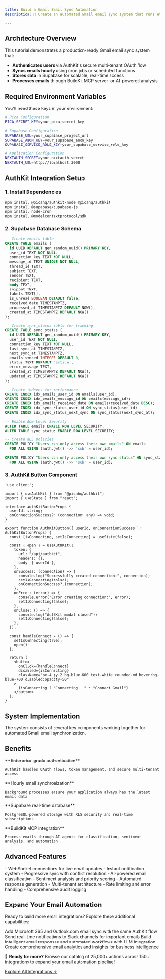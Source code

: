 ```yaml
---
title: Build a Gmail Email Sync Automation
description: 🚀 Create an automated Gmail email sync system that runs every hour using AuthKit for secure multi-tenant authentication and BuildKit MCP for email processing, storing emails in Supabase for scalable data management.

---
```



<WhatWeWillDo platformNames='Gmail and Supabase accounts with AuthKit integration' projectType='Next.js with BuildKit MCP'/>

## Architecture Overview

This tutorial demonstrates a production-ready Gmail email sync system that:
- **Authenticates users** via AuthKit's secure multi-tenant OAuth flow
- **Syncs emails hourly** using cron jobs or scheduled functions  
- **Stores data** in Supabase for scalable, real-time access
- **Processes emails** through BuildKit MCP server for AI-powered analysis

<InstallMcpServer />
<ConnectAccounts platformNames='Gmail accounts through AuthKit'/>

## Required Environment Variables

You'll need these keys in your environment:

```bash Environment Setup
# Pica Configuration
PICA_SECRET_KEY=your_pica_secret_key

# Supabase Configuration  
SUPABASE_URL=your_supabase_project_url
SUPABASE_ANON_KEY=your_supabase_anon_key
SUPABASE_SERVICE_ROLE_KEY=your_supabase_service_role_key

# Application Configuration
NEXTAUTH_SECRET=your_nextauth_secret
NEXTAUTH_URL=http://localhost:3000
```

## AuthKit Integration Setup

### 1. Install Dependencies

```bash Package Installation
npm install @picahq/authkit-node @picahq/authkit
npm install @supabase/supabase-js
npm install node-cron
npm install @modelcontextprotocol/sdk
```

### 2. Supabase Database Schema

```sql Database Schema
-- Create emails table
CREATE TABLE emails (
  id UUID DEFAULT gen_random_uuid() PRIMARY KEY,
  user_id TEXT NOT NULL,
  connection_key TEXT NOT NULL,
  message_id TEXT UNIQUE NOT NULL,
  thread_id TEXT,
  subject TEXT,
  sender TEXT,
  recipient TEXT,
  body TEXT,
  snippet TEXT,
  labels TEXT[],
  is_unread BOOLEAN DEFAULT false,
  received_date TIMESTAMPTZ,
  processed_at TIMESTAMPTZ DEFAULT NOW(),
  created_at TIMESTAMPTZ DEFAULT NOW()
);

-- Create sync_status table for tracking
CREATE TABLE sync_status (
  id UUID DEFAULT gen_random_uuid() PRIMARY KEY,
  user_id TEXT NOT NULL,
  connection_key TEXT NOT NULL,
  last_sync_at TIMESTAMPTZ,
  next_sync_at TIMESTAMPTZ,
  emails_synced INTEGER DEFAULT 0,
  status TEXT DEFAULT 'active',
  error_message TEXT,
  created_at TIMESTAMPTZ DEFAULT NOW(),
  updated_at TIMESTAMPTZ DEFAULT NOW()
);

-- Create indexes for performance
CREATE INDEX idx_emails_user_id ON emails(user_id);
CREATE INDEX idx_emails_message_id ON emails(message_id);
CREATE INDEX idx_emails_received_date ON emails(received_date DESC);
CREATE INDEX idx_sync_status_user_id ON sync_status(user_id);
CREATE INDEX idx_sync_status_next_sync ON sync_status(next_sync_at);

-- Enable Row Level Security
ALTER TABLE emails ENABLE ROW LEVEL SECURITY;
ALTER TABLE sync_status ENABLE ROW LEVEL SECURITY;

-- Create RLS policies
CREATE POLICY "Users can only access their own emails" ON emails
  FOR ALL USING (auth.jwt() ->> 'sub' = user_id);

CREATE POLICY "Users can only access their own sync status" ON sync_status
  FOR ALL USING (auth.jwt() ->> 'sub' = user_id);
```

### 3. AuthKit Button Component

```tsx Component: components/AuthKitButton.tsx
'use client';

import { useAuthKit } from "@picahq/authkit";
import { useState } from "react";

interface AuthKitButtonProps {
  userId: string;
  onConnectionSuccess?: (connection: any) => void;
}

export function AuthKitButton({ userId, onConnectionSuccess }: AuthKitButtonProps) {
  const [isConnecting, setIsConnecting] = useState(false);

  const { open } = useAuthKit({
    token: {
      url: "/api/authkit",
      headers: {},
      body: { userId },
    },
    onSuccess: (connection) => {
      console.log("Successfully created connection:", connection);
      setIsConnecting(false);
      onConnectionSuccess?.(connection);
    },
    onError: (error) => {
      console.error("Error creating connection:", error);
      setIsConnecting(false);
    },
    onClose: () => {
      console.log("AuthKit modal closed");
      setIsConnecting(false);
    },
  });

  const handleConnect = () => {
    setIsConnecting(true);
    open();
  };

  return (
    <button
      onClick={handleConnect}
      disabled={isConnecting}
      className="px-4 py-2 bg-blue-600 text-white rounded-md hover:bg-blue-700 disabled:opacity-50"
    >
      {isConnecting ? "Connecting..." : "Connect Gmail"}
    </button>
  );
}
```

## System Implementation

The system consists of several key components working together for automated Gmail email synchronization.

<SetupStarterProject />

<AddRules />

<Prompts />

## Benefits

<CardGroup cols={2}>
  <Card title="Multi-Tenant Security" icon="shield-check">
    **Enterprise-grade authentication**
    
    AuthKit handles OAuth flows, token management, and secure multi-tenant access
  </Card>
  
  <Card title="Automated Sync" icon="clock">
    **Hourly email synchronization**
    
    Background processes ensure your application always has the latest email data
  </Card>
  
  <Card title="Scalable Storage" icon="database">
    **Supabase real-time database**
    
    PostgreSQL-powered storage with RLS security and real-time subscriptions
  </Card>
  
  <Card title="AI-Ready Processing" icon="cpu-chip">
    **BuildKit MCP integration**
    
    Process emails through AI agents for classification, sentiment analysis, and automation
  </Card>
</CardGroup>

## Advanced Features

<CardGroup cols={3}>
  <Card title="Real-time Updates" icon="bolt">
    - WebSocket connections for live email updates
    - Instant notification system
    - Progressive sync with conflict resolution
  </Card>
  
  <Card title="Smart Processing" icon="brain">
    - AI-powered email classification
    - Sentiment analysis and priority scoring
    - Automated response generation
  </Card>
  
  <Card title="Enterprise Scale" icon="building-office">
    - Multi-tenant architecture
    - Rate limiting and error handling
    - Comprehensive audit logging
  </Card>
</CardGroup>

## Expand Your Email Automation

Ready to build more email integrations? Explore these additional capabilities:

<CardGroup cols={2}>
  <Card title="Outlook Integration" icon="envelope">
    Add Microsoft 365 and Outlook.com email sync with the same AuthKit flow
  </Card>
  
  <Card title="Slack Notifications" icon="chat-bubble-left">
    Send real-time notifications to Slack channels for important emails
  </Card>
  
  <Card title="AI Email Assistant" icon="sparkles">
    Build intelligent email responses and automated workflows with LLM integration
  </Card>
  
  <Card title="Analytics Dashboard" icon="chart-bar">
    Create comprehensive email analytics and insights for business intelligence
  </Card>
</CardGroup>

🚀 **Ready for more?** Browse our catalog of 25,000+ actions across 150+ integrations to expand your email automation pipeline!

[Explore All Integrations →](https://app.picaos.com/tools)
